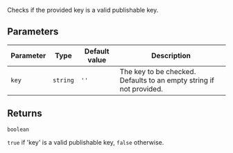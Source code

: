 Checks if the provided key is a valid publishable key.

## Parameters

| Parameter | Type     | Default value | Description                                                         |
| --------- | -------- | ------------- | ------------------------------------------------------------------- |
| `key`     | `string` | `''`          | The key to be checked. Defaults to an empty string if not provided. |

## Returns

`boolean`

`true` if 'key' is a valid publishable key, `false` otherwise.
